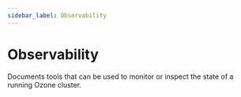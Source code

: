 ```yaml
---
sidebar_label: Observability
---
```


# Observability


Documents tools that can be used to monitor or inspect the state of a running Ozone cluster.

<DocCardList/>
